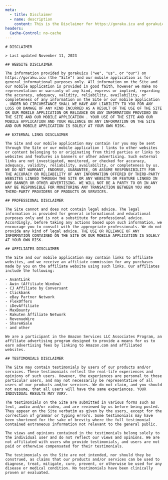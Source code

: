 ```yaml
---
meta:
  - title: Disclaimer
  - name: description
    content: This is the Disclaimer for https://goraku.icu and gorakuicu apps.
headers:
  Cache-Control: no-cache
---
```



<CommonLayout>
  <article className="prose dark:prose-invert">

    # DISCLAIMER

    > Last updated November 11, 2023

    ## WEBSITE DISCLAIMER

    The information provided by gorakuicu ("we", "us", or "our") on https://goraku.icu (the "Site") and our mobile application is for general informational purposes only. All information on the Site and our mobile application is provided in good faith, however we make no representation or warranty of any kind, express or implied, regarding the accuracy, adequacy, validity, reliability, availability, or completeness of any information on the Site or our mobile application . UNDER NO CIRCUMSTANCE SHALL WE HAVE ANY LIABILITY TO YOU FOR ANY LOSS OR DAMAGE OF ANY KIND INCURRED AS A RESULT OF THE USE OF THE SITE OR OUR MOBILE APPLICATION OR RELIANCE ON ANY INFORMATION PROVIDED ON THE SITE AND OUR MOBILE APPLICATION . YOUR USE OF THE SITE AND OUR MOBILE APPLICATION AND YOUR RELIANCE ON ANY INFORMATION ON THE SITE AND OUR MOBILE APPLICATION IS SOLELY AT YOUR OWN RISK.

    ## EXTERNAL LINKS DISCLAIMER

    The Site and our mobile application may contain (or you may be sent through the Site or our mobile application ) links to other websites or content belonging to or originating from third parties or links to websites and features in banners or other advertising. Such external links are not investigated, monitored, or checked for accuracy, adequacy, validity, reliability, availability, or completeness by us. WE DO NOT WARRANT, ENDORSE, GUARANTEE, OR ASSUME RESPONSIBILITY FOR THE ACCURACY OR RELIABILITY OF ANY INFORMATION OFFERED BY THIRD-PARTY WEBSITES LINKED THROUGH THE SITE OR ANY WEBSITE OR FEATURE LINKED IN ANY BANNER OR OTHER ADVERTISING. WE WILL NOT BE A PARTY TO OR IN ANY WAY BE RESPONSIBLE FOR MONITORING ANY TRANSACTION BETWEEN YOU AND THIRD-PARTY PROVIDERS OF PRODUCTS OR SERVICES.

    ## PROFESSIONAL DISCLAIMER

    The Site cannot and does not contain legal advice. The legal information is provided for general informational and educational purposes only and is not a substitute for professional advice. Accordingly, before taking any actions based upon such information, we encourage you to consult with the appropriate professionals. We do not provide any kind of legal advice. THE USE OR RELIANCE OF ANY INFORMATION CONTAINED ON THE SITE OR OUR MOBILE APPLICATION IS SOLELY AT YOUR OWN RISK.

    ## AFFILIATES DISCLAIMER

    The Site and our mobile application may contain links to affiliate websites, and we receive an affiliate commission for any purchases made by you on the affiliate website using such links. Our affiliates include the following:

    - AvantLink
    - Awin (Affiliate Window)
    - CJ Affiliate by Conversant
    - Clickbank
    - eBay Partner Network
    - FlexOffers
    - iDevAffiliate
    - MaxBounty
    - Rakuten Affiliate Network
    - RevenueWire
    - ShareASale
    - and other

    We are a participant in the Amazon Services LLC Associates Program, an affiliate advertising program designed to provide a means for us to earn advertising fees by linking to Amazon.com and affiliated websites.

    ## TESTIMONIALS DISCLAIMER

    The Site may contain testimonials by users of our products and/or services. These testimonials reflect the real-life experiences and opinions of such users. However, the experiences are personal to those particular users, and may not necessarily be representative of all users of our products and/or services. We do not claim, and you should not assume, that all users will have the same experiences. YOUR INDIVIDUAL RESULTS MAY VARY.

    The testimonials on the Site are submitted in various forms such as text, audio and/or video, and are reviewed by us before being posted. They appear on the Site verbatim as given by the users, except for the correction of grammar or typing errors. Some testimonials may have been shortened for the sake of brevity where the full testimonial contained extraneous information not relevant to the general public.

    The views and opinions contained in the testimonials belong solely to the individual user and do not reflect our views and opinions. We are not affiliated with users who provide testimonials, and users are not paid or otherwise compensated for their testimonials.

    The testimonials on the Site are not intended, nor should they be construed, as claims that our products and/or services can be used to diagnose, treat, mitigate, cure, prevent, or otherwise be used for any disease or medical condition. No testimonials have been clinically proven or evaluated.

  </article>
</CommonLayout>
